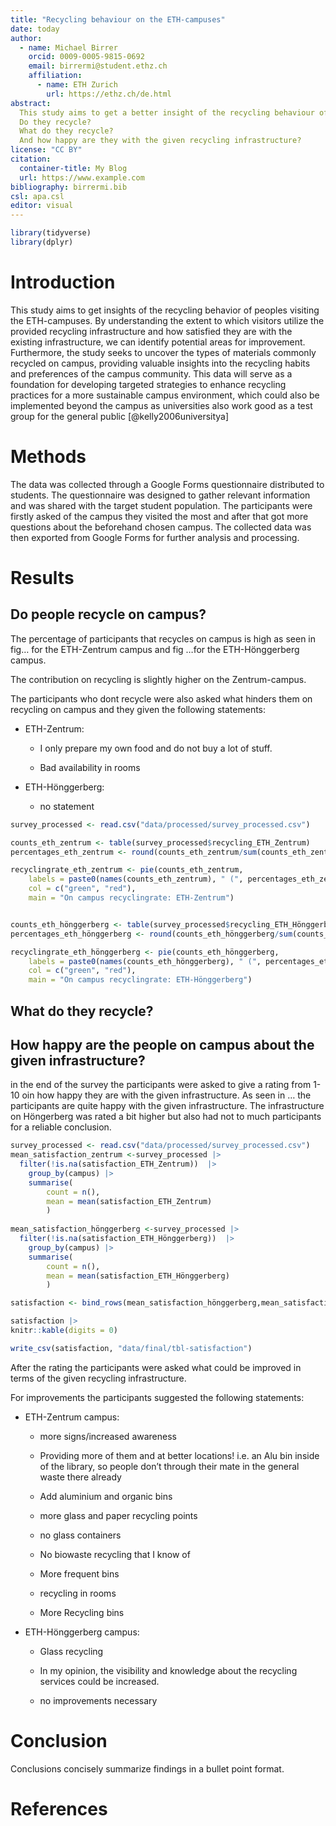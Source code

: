 ```yaml
---
title: "Recycling behaviour on the ETH-campuses"
date: today
author:
  - name: Michael Birrer
    orcid: 0009-0005-9815-0692
    email: birrermi@student.ethz.ch
    affiliation: 
      - name: ETH Zurich
        url: https://ethz.ch/de.html
abstract: 
  This study aims to get a better insight of the recycling behaviour of the people visiting the ETH-campuses.
  Do they recycle?
  What do they recycle?
  And how happy are they with the given recycling infrastructure?
license: "CC BY"
citation: 
  container-title: My Blog
  url: https://www.example.com
bibliography: birrermi.bib
csl: apa.csl
editor: visual
---
```


```r
library(tidyverse)
library(dplyr)
```

# Introduction

This study aims to get insights of the recycling behavior of peoples visiting the ETH-campuses. By understanding the extent to which visitors utilize the provided recycling infrastructure and how satisfied they are with the existing infrastructure, we can identify potential areas for improvement. Furthermore, the study seeks to uncover the types of materials commonly recycled on campus, providing valuable insights into the recycling habits and preferences of the campus community. This data will serve as a foundation for developing targeted strategies to enhance recycling practices for a more sustainable campus environment, which could also be implemented beyond the campus as universities also work good as a test group for the general public [@kelly2006universitya]

# Methods

The data was collected through a Google Forms questionnaire distributed to students. The questionnaire was designed to gather relevant information and was shared with the target student population. The participants were firstly asked of the campus they visited the most and after that got more questions about the beforehand chosen campus. The collected data was then exported from Google Forms for further analysis and processing.

# Results

## Do people recycle on campus?

The percentage of participants that recycles on campus is high as seen in fig... for the ETH-Zentrum campus and fig ...for the ETH-Hönggerberg campus.

The contribution on recycling is slightly higher on the Zentrum-campus.

The participants who dont recycle were also asked what hinders them on recycling on campus and they given the following statements:

-   ETH-Zentrum:

    -   I only prepare my own food and do not buy a lot of stuff.

    -   Bad availability in rooms

-   ETH-Hönggerberg:

    -   no statement

```r

survey_processed <- read.csv("data/processed/survey_processed.csv")

counts_eth_zentrum <- table(survey_processed$recycling_ETH_Zentrum)
percentages_eth_zentrum <- round(counts_eth_zentrum/sum(counts_eth_zentrum)*100, 1)

recyclingrate_eth_zentrum <- pie(counts_eth_zentrum, 
    labels = paste0(names(counts_eth_zentrum), " (", percentages_eth_zentrum, "%)"),
    col = c("green", "red"),
    main = "On campus recyclingrate: ETH-Zentrum")


counts_eth_hönggerberg <- table(survey_processed$recycling_ETH_Hönggerberg)
percentages_eth_hönggerberg <- round(counts_eth_hönggerberg/sum(counts_eth_hönggerberg)*100, 1)

recyclingrate_eth_hönggerberg <- pie(counts_eth_hönggerberg, 
    labels = paste0(names(counts_eth_hönggerberg), " (", percentages_eth_hönggerberg, "%)"),
    col = c("green", "red"),
    main = "On campus recyclingrate: ETH-Hönggerberg")
```

## What do they recycle?

## How happy are the people on campus about the given infrastructure?

in the end of the survey the participants were asked to give a rating from 1-10 oin how happy they are with the given infrastructure. As seen in ... the participants are quite happy with the given infrastructure. The infrastructure on Höngerberg was rated a bit higher but also had not to much participants for a reliable conclusion.

```r

survey_processed <- read.csv("data/processed/survey_processed.csv")
mean_satisfaction_zentrum <-survey_processed |> 
  filter(!is.na(satisfaction_ETH_Zentrum))  |> 
    group_by(campus) |> 
    summarise(
        count = n(),
        mean = mean(satisfaction_ETH_Zentrum)
        )
       
mean_satisfaction_hönggerberg <-survey_processed |> 
  filter(!is.na(satisfaction_ETH_Hönggerberg))  |> 
    group_by(campus) |> 
    summarise(
        count = n(),
        mean = mean(satisfaction_ETH_Hönggerberg)
        )

satisfaction <- bind_rows(mean_satisfaction_hönggerberg,mean_satisfaction_zentrum)

satisfaction |> 
knitr::kable(digits = 0)

write_csv(satisfaction, "data/final/tbl-satisfaction")
```

After the rating the participants were asked what could be improved in terms of the given recycling infrastructure.

For improvements the participants suggested the following statements:

-   ETH-Zentrum campus:

    -   more signs/increased awareness

    -   Providing more of them and at better locations! i.e. an Alu bin inside of the library, so people don't through their mate in the general waste there already

    -   Add aluminium and organic bins

    -   more glass and paper recycling points

    -   no glass containers

    -   No biowaste recycling that I know of

    -   More frequent bins

    -   recycling in rooms

    -   More Recycling bins

-   ETH-Hönggerberg campus:

    -   Glass recycling

    -   In my opinion, the visibility and knowledge about the recycling services could be increased.

    -   no improvements necessary

# Conclusion

Conclusions concisely summarize findings in a bullet point format.

# References
